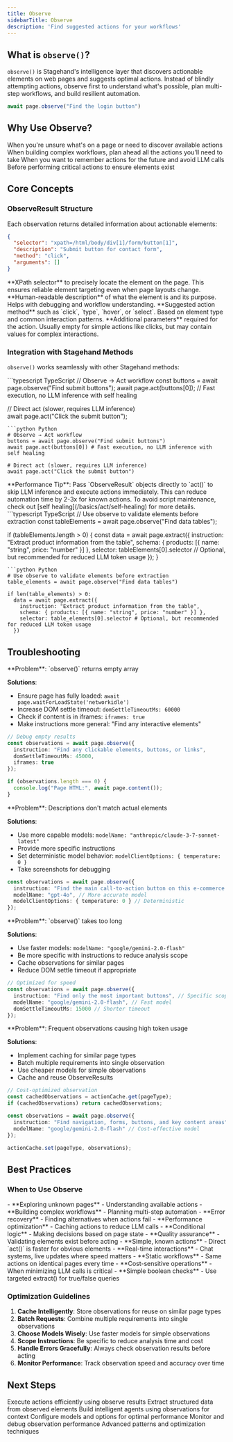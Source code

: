 ```yaml
---
title: Observe
sidebarTitle: Observe
description: 'Find suggested actions for your workflows'
---
```


## What is `observe()`?

`observe()` is Stagehand's intelligence layer that discovers actionable elements on web pages and suggests optimal actions. Instead of blindly attempting actions, observe first to understand what's possible, plan multi-step workflows, and build resilient automation.

``` typescript
await page.observe("Find the login button")
```

## Why Use Observe?

<CardGroup cols={2}>
  <Card title="Explore" icon="compass" href="/basics/observe/overview#is-the-element-on-the-page%3F">
    When you're unsure what's on a page or need to discover available actions
  </Card>
  <Card title="Plan" icon="map">
    When building complex workflows, plan ahead all the actions you'll need to take
  </Card>
  <Card title="Cache" icon="database">
    When you want to remember actions for the future and avoid LLM calls
  </Card>
    <Card title="Validate" icon="check">
    Before performing critical actions to ensure elements exist
  </Card>
</CardGroup>

## Core Concepts

### ObserveResult Structure

Each observation returns detailed information about actionable elements:

```json
{
  "selector": "xpath=/html/body/div[1]/form/button[1]",
  "description": "Submit button for contact form",
  "method": "click",
  "arguments": []
}
```

<AccordionGroup>
<Accordion title="selector (string)">
**XPath selector** to precisely locate the element on the page. This ensures reliable element targeting even when page layouts change.
</Accordion>

<Accordion title="description (string)">
**Human-readable description** of what the element is and its purpose. Helps with debugging and workflow understanding.
</Accordion>

<Accordion title="method (string)">
**Suggested action method** such as `click`, `type`, `hover`, or `select`. Based on element type and common interaction patterns.
</Accordion>

<Accordion title="arguments (array)">
**Additional parameters** required for the action. Usually empty for simple actions like clicks, but may contain values for complex interactions.
</Accordion>
</AccordionGroup>

### Integration with Stagehand Methods

`observe()` works seamlessly with other Stagehand methods:

<Tabs>
<Tab title="With act()">
<CodeGroup>
```typescript TypeScript
// Observe → Act workflow 
const buttons = await page.observe("Find submit buttons");
await page.act(buttons[0]); // Fast execution, no LLM inference with self healing

// Direct act (slower, requires LLM inference)  
await page.act("Click the submit button");
```
```python Python
# Observe → Act workflow 
buttons = await page.observe("Find submit buttons")
await page.act(buttons[0]) # Fast execution, no LLM inference with self healing

# Direct act (slower, requires LLM inference)  
await page.act("Click the submit button")
```
</CodeGroup>
<Note>
**Performance Tip**: Pass `ObserveResult` objects directly to `act()` to skip LLM inference and execute actions immediately. This can reduce automation time by 2-3x for known actions. To avoid script maintenance, check out [self healing](/basics/act/self-healing) for more details.
</Note>
</Tab>

<Tab title="With extract()">
<CodeGroup>
```typescript TypeScript
// Use observe to validate elements before extraction
const tableElements = await page.observe("Find data tables");

if (tableElements.length > 0) {
  const data = await page.extract({
    instruction: "Extract product information from the table",
    schema: { products: [{ name: "string", price: "number" }] },
    selector: tableElements[0].selector // Optional, but recommended for reduced LLM token usage
  });
}
```
```python Python
# Use observe to validate elements before extraction
table_elements = await page.observe("Find data tables")

if len(table_elements) > 0:
  data = await page.extract({
    instruction: "Extract product information from the table",
    schema: { products: [{ name: "string", price: "number" }] },
    selector: table_elements[0].selector # Optional, but recommended for reduced LLM token usage
  })
```
</CodeGroup>
</Tab>
</Tabs>

## Troubleshooting

<AccordionGroup>
<Accordion title="No elements found">
**Problem**: `observe()` returns empty array

**Solutions**:
- Ensure page has fully loaded: `await page.waitForLoadState('networkidle')`
- Increase DOM settle timeout: `domSettleTimeoutMs: 60000`
- Check if content is in iframes: `iframes: true`
- Make instructions more general: "Find any interactive elements"

```typescript
// Debug empty results
const observations = await page.observe({
  instruction: "Find any clickable elements, buttons, or links",
  domSettleTimeoutMs: 45000,
  iframes: true
});

if (observations.length === 0) {
  console.log("Page HTML:", await page.content());
}
```
</Accordion>

<Accordion title="Inaccurate element descriptions">
**Problem**: Descriptions don't match actual elements

**Solutions**:
- Use more capable models: `modelName: "anthropic/claude-3-7-sonnet-latest"`
- Provide more specific instructions
- Set deterministic model behavior: `modelClientOptions: { temperature: 0 }`
- Take screenshots for debugging

```typescript
const observations = await page.observe({
  instruction: "Find the main call-to-action button on this e-commerce product page",
  modelName: "gpt-4o", // More accurate model
  modelClientOptions: { temperature: 0 } // Deterministic
});
```
</Accordion>

<Accordion title="Slow performance">
**Problem**: `observe()` takes too long

**Solutions**:
- Use faster models: `modelName: "google/gemini-2.0-flash"`
- Be more specific with instructions to reduce analysis scope
- Cache observations for similar pages
- Reduce DOM settle timeout if appropriate

```typescript
// Optimized for speed
const observations = await page.observe({
  instruction: "Find only the most important buttons", // Specific scope
  modelName: "google/gemini-2.0-flash", // Fast model
  domSettleTimeoutMs: 15000 // Shorter timeout
});
```
</Accordion>

<Accordion title="High costs from too many LLM calls">
**Problem**: Frequent observations causing high token usage

**Solutions**:
- Implement caching for similar page types
- Batch multiple requirements into single observation
- Use cheaper models for simple observations
- Cache and reuse ObserveResults

```typescript
// Cost-optimized observation
const cachedObservations = actionCache.get(pageType);
if (cachedObservations) return cachedObservations;

const observations = await page.observe({
  instruction: "Find navigation, forms, buttons, and key content areas", // Batch request
  modelName: "google/gemini-2.0-flash" // Cost-effective model
});

actionCache.set(pageType, observations);
```
</Accordion>
</AccordionGroup>

## Best Practices

### When to Use Observe

<Tabs>
<Tab title="✅ Use Observe When">
- **Exploring unknown pages** - Understanding available actions
- **Building complex workflows** - Planning multi-step automation  
- **Error recovery** - Finding alternatives when actions fail
- **Performance optimization** - Caching actions to reduce LLM calls
- **Conditional logic** - Making decisions based on page state
- **Quality assurance** - Validating elements exist before acting
</Tab>

<Tab title="❌ Avoid Observe When">
- **Simple, known actions** - Direct `act()` is faster for obvious elements
- **Real-time interactions** - Chat systems, live updates where speed matters
- **Static workflows** - Same actions on identical pages every time
- **Cost-sensitive operations** - When minimizing LLM calls is critical
- **Simple boolean checks** - Use targeted extract() for true/false queries
</Tab>
</Tabs>

### Optimization Guidelines

1. **Cache Intelligently**: Store observations for reuse on similar page types
2. **Batch Requests**: Combine multiple requirements into single observations  
3. **Choose Models Wisely**: Use faster models for simple observations
4. **Scope Instructions**: Be specific to reduce analysis time and cost
5. **Handle Errors Gracefully**: Always check observation results before acting
6. **Monitor Performance**: Track observation speed and accuracy over time

## Next Steps

<CardGroup cols={2}>
<Card title="Act Overview" icon="play" href="/basics/act/overview">
Execute actions efficiently using observe results
</Card>

<Card title="Extract Data" icon="download" href="/basics/extract/overview">  
Extract structured data from observed elements
</Card>

<Card title="Agent Workflows" icon="robot" href="/basics/agent/overview">
Build intelligent agents using observations for context
</Card>

<Card title="Configuration" icon="gear" href="/configuration/environment">
Configure models and options for optimal performance
</Card>

<Card title="Observability" icon="chart-line" href="/configuration/observability">
Monitor and debug observation performance  
</Card>

<Card title="Best Practices" icon="star" href="/best_practices/best_practices">
Advanced patterns and optimization techniques
</Card>
</CardGroup>